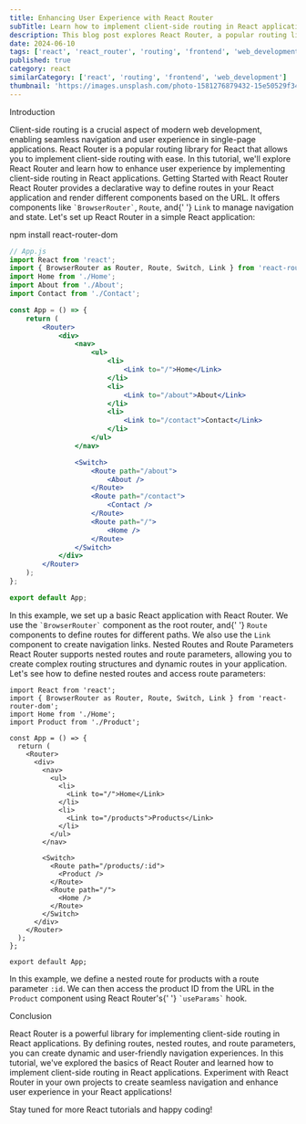 ```yaml
---
title: Enhancing User Experience with React Router
subTitle: Learn how to implement client-side routing in React applications
description: This blog post explores React Router, a popular routing library for React, and demonstrates how to implement client-side routing to enhance user experience in web applications.
date: 2024-06-10
tags: ['react', 'react_router', 'routing', 'frontend', 'web_development']
published: true
category: react
similarCategory: ['react', 'routing', 'frontend', 'web_development']
thumbnail: 'https://images.unsplash.com/photo-1581276879432-15e50529f34b?q=80&w=2070&auto=format&fit=crop&ixlib=rb-4.0.3&ixid=M3wxMjA3fDB8MHxwaG90by1wYWdlfHx8fGVufDB8fHx8fA%3D%3D'
---
```


<Heading type="danger">Introduction</Heading>

<Paragraph>
    Client-side routing is a crucial aspect of modern web development, enabling
    seamless navigation and user experience in single-page applications. React
    Router is a popular routing library for React that allows you to implement
    client-side routing with ease. In this tutorial, we'll explore React Router
    and learn how to enhance user experience by implementing client-side routing
    in React applications.
</Paragraph>
<Heading>Getting Started with React Router</Heading>

<Paragraph>
    React Router provides a declarative way to define routes in your React
    application and render different components based on the URL. It offers
    components like <code>`BrowserRouter`</code>, <code>Route</code>, and{' '}
    <code>Link</code> to manage navigation and state.
</Paragraph>
<Paragraph>Let's set up React Router in a simple React application:</Paragraph>

<CallOut>npm install react-router-dom</CallOut>

```jsx
// App.js
import React from 'react';
import { BrowserRouter as Router, Route, Switch, Link } from 'react-router-dom';
import Home from './Home';
import About from './About';
import Contact from './Contact';

const App = () => {
    return (
        <Router>
            <div>
                <nav>
                    <ul>
                        <li>
                            <Link to="/">Home</Link>
                        </li>
                        <li>
                            <Link to="/about">About</Link>
                        </li>
                        <li>
                            <Link to="/contact">Contact</Link>
                        </li>
                    </ul>
                </nav>

                <Switch>
                    <Route path="/about">
                        <About />
                    </Route>
                    <Route path="/contact">
                        <Contact />
                    </Route>
                    <Route path="/">
                        <Home />
                    </Route>
                </Switch>
            </div>
        </Router>
    );
};

export default App;
```

<Paragraph>
    In this example, we set up a basic React application with React Router. We
    use the <code>`BrowserRouter`</code> component as the root router, and{' '}
    <code>Route</code> components to define routes for different paths. We also
    use the <code>Link</code> component to create navigation links.
</Paragraph>
<Heading>Nested Routes and Route Parameters</Heading>

<Paragraph>
    React Router supports nested routes and route parameters, allowing you to
    create complex routing structures and dynamic routes in your application.
</Paragraph>
<Paragraph>
    Let's see how to define nested routes and access route parameters:
</Paragraph>

```// App.js
import React from 'react';
import { BrowserRouter as Router, Route, Switch, Link } from 'react-router-dom';
import Home from './Home';
import Product from './Product';

const App = () => {
  return (
    <Router>
      <div>
        <nav>
          <ul>
            <li>
              <Link to="/">Home</Link>
            </li>
            <li>
              <Link to="/products">Products</Link>
            </li>
          </ul>
        </nav>

        <Switch>
          <Route path="/products/:id">
            <Product />
          </Route>
          <Route path="/">
            <Home />
          </Route>
        </Switch>
      </div>
    </Router>
  );
};

export default App;
```

<Paragraph>
    In this example, we define a nested route for products with a route
    parameter <code>:id</code>. We can then access the product ID from the URL
    in the <code>Product</code> component using React Router's{' '}
    <code>`useParams`</code> hook.
</Paragraph>

<Heading>Conclusion</Heading>

<Paragraph>
    React Router is a powerful library for implementing client-side routing in
    React applications. By defining routes, nested routes, and route parameters,
    you can create dynamic and user-friendly navigation experiences. In this
    tutorial, we've explored the basics of React Router and learned how to
    implement client-side routing in React applications.
</Paragraph>

<Paragraph>
    Experiment with React Router in your own projects to create seamless
    navigation and enhance user experience in your React applications!
</Paragraph>

Stay tuned for more React tutorials and happy coding!
